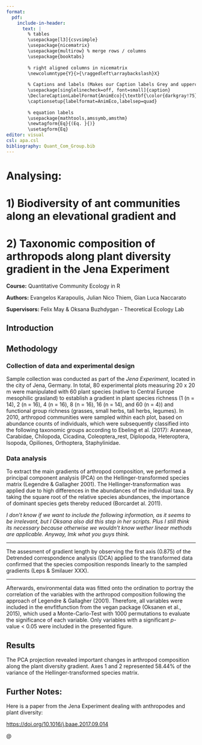 ```yaml
---
format: 
  pdf:
    include-in-header:
      text: |
        % tables
        \usepackage[l3]{csvsimple}
        \usepackage{nicematrix}
        \usepackage{multirow} % merge rows / columns
        \usepackage{booktabs}
        
        % right aligned columns in nicematrix
        \newcolumntype{Y}{>{\raggedleft\arraybackslash}X}
        
        % Captions and labels (Makes our Caption labels Grey and uppercase :D)
        \usepackage[singlelinecheck=off, font=small]{caption}
        \DeclareCaptionLabelFormat{AnimEco}{\textbf{\color{darkgray!75}\MakeUppercase{#1 #2}}}
        \captionsetup{labelformat=AnimEco,labelsep=quad}
        
        % equation labels
        \usepackage{mathtools,amssymb,amsthm}
        \newtagform{Eq}{(Eq. }{)}
        \usetagform{Eq}
editor: visual
csl: apa.csl
bibliography: Quant_Com_Group.bib
---
```


# Analysing:

# 1) Biodiversity of ant communities along an elevational gradient and

# 2) Taxonomic composition of arthropods along plant diversity gradient in the Jena Experiment

**Course:** Quantitative Community Ecology in R

**Authors:** Evangelos Karapoulis, Julian Nico Thiem, Gian Luca Naccarato

**Supervisors:** Felix May & Oksana Buzhdygan - Theoretical Ecology Lab

## Introduction

## Methodology

### Collection of data and experimental design

Sample collection was conducted as part of the *Jena Experiment*, located in the city of Jena, Germany. In total, 80 experimental plots measuring 20 x 20 m were manipulated with 60 plant species (native to Central Europe mesophilic grasland) to establish a gradient in plant species richness (1 (n = 14), 2 (n = 16), 4 (n = 16), 8 (n = 16), 16 (n = 14), and 60 (n = 4)) and functional group richness (grasses, small herbs, tall herbs, legumes). In 2010, arthropod communities were sampled within each plot, based on abundance counts of individuals, which were subsequently classified into the following taxonomic groups according to Ebeling et al. (2017): Araneae, Carabidae, Chilopoda, Cicadina, Coleoptera_rest, Diplopoda, Heteroptera, Isopoda, Opiliones, Orthoptera, Staphylinidae.

### Data analysis

To extract the main gradients of arthropod composition, we performed a principal component analysis (PCA) on the Hellinger-transformed species matrix (Legendre & Gallagher 2001). The Hellinger-transformation was applied due to high differences in the abundances of the individual taxa. By taking the square root of the relative species abundances, the importance of dominant species gets thereby reduced (Borcardet al. 2011).

*I don't know if we want to include the following information, as it seems to be irrelevant, but I Oksana also did this step in her scripts. Plus I still think its necessary because otherwise we wouldn't know wether linear methods are applicable. Anyway, lmk what you guys think.*

------------------------------------------------------------------------

The assesment of gradient length by observing the first axis (0.875) of the Detrended correspondence analysis (DCA) applied to the transformed data confirmed that the species composition responds linearly to the sampled gradients (Leps & Smilauer XXX).

------------------------------------------------------------------------

Afterwards, environmental data was fitted onto the ordination to portray the correlation of the variables with the arthropod composition following the approach of Legendre & Gallagher (2001). Therefore, all variables were included in the envfitfunction from the vegan package (Oksanen et al., 2015), which used a Monte-Carlo-Test with 1000 permutations to evaluate the significance of each variable. Only variables with a significant *p*-value \< 0.05 were included in the presented figure.

## Results

The PCA projection revealed important changes in arthropod composition along the plant diversity gradient. Axes 1 and 2 represented 58.44% of the variance of the Hellinger-transformed species matrix.

## Further Notes:

Here is a paper from the Jena Experiment dealing with anthropodes and plant diversity:

<https://doi.org/10.1016/j.baae.2017.09.014>

\@

